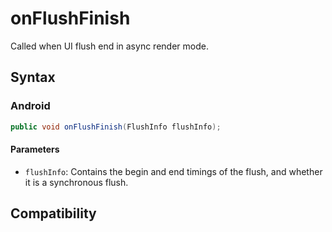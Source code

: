 # onFlushFinish

Called when UI flush end in async render mode.

## Syntax

### Android

```java
public void onFlushFinish(FlushInfo flushInfo);
```

#### Parameters

- `flushInfo`: Contains the begin and end timings of the flush, and whether it is a synchronous flush.

## Compatibility


<LegacyCompatTable metadata="lynx-native-api/lynx-view-client/on-flush-finish" />